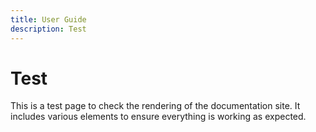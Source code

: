 ```yaml
---
title: User Guide
description: Test
---
```


# Test
This is a test page to check the rendering of the documentation site. It includes various elements to ensure everything is working as expected.
